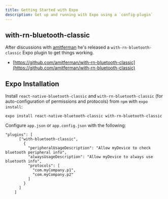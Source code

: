 ```yaml
---
title: Getting Started with Expo
description: Get up and running with Expo using a `config-plugin`
---
```


## with-rn-bluetooth-classic

After discussions with [amitferman](https://github.com/amitferman) he's released a `with-rn-bluetooth-classic` Expo plugin to get things working.

- [https://github.com/amitferman/with-rn-bluetooth-classic](https://github.com/amitferman/with-rn-bluetooth-classic)

## Expo Installation

Install `react-native-bluetooth-classic` and `with-rn-bluetooth-classic` (for auto-configuration of permissions and protocols) from `npm` with `expo install`:

```
expo install react-native-bluetooth-classic with-rn-bluetooth-classic
```

Configure `app.json` or `app.config.json` with the following:

```
"plugins": [
      ["with-bluetooth-classic",
        {
          "peripheralUsageDescription": "Allow myDevice to check bluetooth peripheral info",
          "alwaysUsageDescription": "Allow myDevice to always use bluetooth info",
          "protocols": [
            "com.myCompany.p1",
            "com.myCompany.p2"
          ]
        }
      ]
    ]
```
